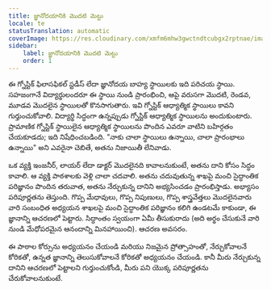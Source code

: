 ```yaml
---
title: జ్ఞానోదయానికి మొదటి మెట్టు
locale: te
statusTranslation: automatic
coverImage: https://res.cloudinary.com/xmfm6mhw3gwctndtcubgx2rptnae/image/upload/v1741354450/small_cover_introduccion_a_la_gnosis_57a3fc8d72.webp
sidebar:
    label: జ్ఞానోదయానికి మొదటి మెట్టు
    order: 1
---
```

ఈ గ్నోస్టిక్ ఫిలాసఫికల్ స్టడీస్ లేదా జ్ఞానోదయ బాహ్య స్థాయిలకు ఇది పరిచయ స్థాయి. సహజంగానే విద్యార్థులందరూ ఈ స్థాయి నుండి ప్రారంభించి, ఆపై వరుసగా మొదటి, రెండవ, మూడవ మొదలైన స్థాయిలతో కొనసాగుతారు. ఇవి గ్నోస్టిక్ ఆధ్యాత్మిక స్థాయిలు కావని గుర్తుంచుకోవాలి. విద్యార్థి సిద్ధంగా ఉన్నప్పుడు గ్నోస్టిక్ ఆధ్యాత్మిక స్థాయిలను అందుకుంటారు. ప్రామాణిక గ్నోస్టిక్ స్థాయిలైన ఆధ్యాత్మిక స్థాయిలను పొందిన ఎవరూ వాటిని బహిర్గతం చేయకూడదు; ఇది నిషేధించబడింది. "నాకు చాలా స్థాయిలు ఉన్నాయి, చాలా ప్రారంభాలు ఉన్నాయి" అని ఎవరైనా చెబితే, అతను నిజాయితీ లేనివాడు.

ఒక వ్యక్తి ఇంజనీర్, లాయర్ లేదా డాక్టర్ మొదలైనది కావాలనుకుంటే, అతను దాని కోసం సిద్ధం కావాలి. ఆ వ్యక్తి పాఠశాలకు వెళ్లి చాలా చదవాలి. అతను చదువుతున్న శాఖపై మంచి సైద్ధాంతిక పరిజ్ఞానం పొందిన తరువాత, అతను నేర్చుకున్న దానిని అభ్యసించడం ప్రారంభిస్తాడు. అభ్యాసం పరిపూర్ణతను తెస్తుంది. గొప్ప మేధావులు, గొప్ప నిపుణులు, గొప్ప శాస్త్రవేత్తలు మొదలైనవారు వారి సంబంధిత అధ్యయన శాఖలపై మంచి సైద్ధాంతిక పరిజ్ఞానం కలిగి ఉండటమే కాకుండా, ఈ జ్ఞానాన్ని ఆచరణలో పెట్టారు. సిద్ధాంతం స్వయంగా ఏమీ తీసుకురాదు (అది అర్థం చేసుకునే వారి నుండి మేధోపరమైన ఆనందాన్ని మినహాయించి). ఆచరణ అవసరం.

ఈ పాఠాల కోర్సును అధ్యయనం చేయండి మరియు నిజమైన ప్రోత్సాహంతో, నేర్చుకోవాలనే కోరికతో, ఉన్నత జ్ఞానాన్ని తెలుసుకోవాలనే కోరికతో అధ్యయనం చేయండి. కానీ మీరు నేర్చుకున్న దానిని ఆచరణలో పెట్టాలని గుర్తుంచుకోండి, మీరు పని యొక్క పరిపూర్ణతను చేరుకోవాలనుకుంటే.
